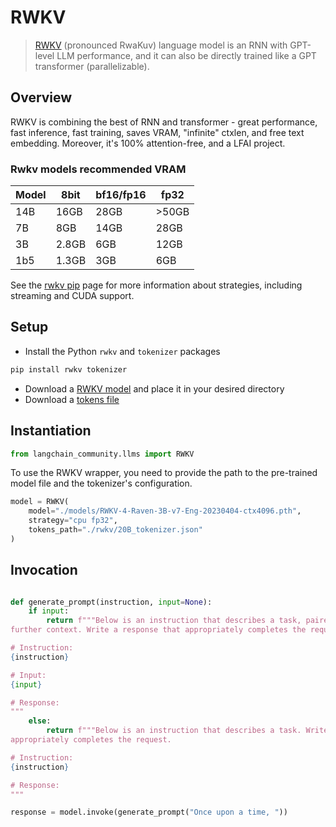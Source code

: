 # RWKV

>[RWKV](https://www.rwkv.com/) (pronounced RwaKuv) language model is an RNN 
> with GPT-level LLM performance, 
> and it can also be directly trained like a GPT transformer (parallelizable).

## Overview

RWKV is combining the best of RNN and transformer - great performance, fast inference, 
fast training, saves VRAM, "infinite" ctxlen, and free text embedding. 
Moreover, it's 100% attention-free, and a LFAI project.

### Rwkv models recommended VRAM

| Model | 8bit | bf16/fp16 | fp32 |
|-------|------|-----------|------|
| 14B   | 16GB | 28GB      | >50GB |
| 7B    | 8GB  | 14GB      | 28GB |
| 3B    | 2.8GB| 6GB       | 12GB |
| 1b5   | 1.3GB| 3GB       | 6GB |

See the [rwkv pip](https://pypi.org/project/rwkv/) page for more information about strategies, 
including streaming and CUDA support.

## Setup

- Install the Python `rwkv` and `tokenizer` packages

```bash
pip install rwkv tokenizer
```

- Download a [RWKV model](https://huggingface.co/BlinkDL/rwkv-4-raven/tree/main) and place it in your desired directory
- Download a [tokens file](https://raw.githubusercontent.com/BlinkDL/ChatRWKV/main/20B_tokenizer.json)

## Instantiation

```python
from langchain_community.llms import RWKV
```

To use the RWKV wrapper, you need to provide the path to the pre-trained model file and the tokenizer's configuration.
```python
model = RWKV(
    model="./models/RWKV-4-Raven-3B-v7-Eng-20230404-ctx4096.pth",
    strategy="cpu fp32",
    tokens_path="./rwkv/20B_tokenizer.json"
)
```

## Invocation

```python

def generate_prompt(instruction, input=None):
    if input:
        return f"""Below is an instruction that describes a task, paired with an input that provides
further context. Write a response that appropriately completes the request.

# Instruction:
{instruction}

# Input:
{input}

# Response:
"""
    else:
        return f"""Below is an instruction that describes a task. Write a response that 
appropriately completes the request.

# Instruction:
{instruction}

# Response:
"""

response = model.invoke(generate_prompt("Once upon a time, "))
```

